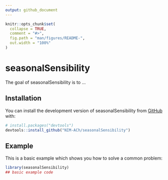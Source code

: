 ```yaml
---
output: github_document
---
```


<!-- README.md is generated from README.Rmd. Please edit that file -->

```r
knitr::opts_chunk$set(
  collapse = TRUE,
  comment = "#>",
  fig.path = "man/figures/README-",
  out.width = "100%"
)
```

# seasonalSensibility

<!-- badges: start -->
<!-- badges: end -->

The goal of seasonalSensibility is to ...

## Installation

You can install the development version of seasonalSensibility from [GitHub](https://github.com/) with:

``` r
# install.packages("devtools")
devtools::install_github("NIM-ACh/seasonalSensibility")
```

## Example

This is a basic example which shows you how to solve a common problem:

```r
library(seasonalSensibility)
## basic example code
```
